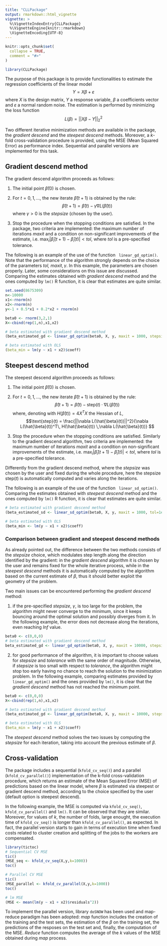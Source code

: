 ```yaml
---
title: "CLLPackage"
output: rmarkdown::html_vignette
vignette: >
  %\VignetteIndexEntry{CLLPackage}
  %\VignetteEngine{knitr::rmarkdown}
  \VignetteEncoding{UTF-8}
---
```


```r
knitr::opts_chunk$set(
  collapse = TRUE,
  comment = "#>"
)
```

```r
library(CLLPackage)
```

The purpose of this package is to provide functionalities to estimate the regression coefficients of the linear model
$$Y = X\beta+\varepsilon$$
where $X$ is the design matrix, $Y$ a response variable, $\beta$ a coefficients vector and $\varepsilon$ a normal random noise. The estimation is performed by minimizing the loss function 
$$L(\beta)=||X\beta-Y||_2^2$$

Two different iterative minimization methods are available in the package, the $\textit{gradient descend}$ and the $\textit{steepest descend}$ methods. Moreover, a $k$-fold cross-validation procedure is provided, using the MSE (Mean Squared Error) as performance index. Sequential and parallel versions are implemented for this task.


## Gradient descend method
The gradient descend algorithm proceeds as follows:

1. The initial point $\hat{\beta}(0)$ is chosen.

2. For $t=0,1,\ldots$, the new iterate $\hat{\beta}(t+1)$ is obtained by the rule:
  $$\hat{\beta}(t+1) = \hat{\beta}(t) -\gamma \nabla L(\hat{\beta}(t))
  $$
  where $\gamma>0$ is the $\textit{stepsize}$ (chosen by the user).
  
3. Stop the procedure when the stopping conditions are satisfied. In the package, two criteria are implemented: the maximum number of iterations $\textit{maxit}$ and a condition on non-significant improvements of the estimate, i.e. $\max_i|\hat{\beta}_i(t+1) - \hat{\beta}_i(t)|< tol$, where $\textit{tol}$ is a pre-specified tolerance.

The following is an example of the use of the function $\texttt{ linear_gd_optim()}$. Note that the performance of the algorithm strongly depends on the choice of the parameters $\textit{tol, maxit}, \gamma$. In this example, the parameters are chosen properly. Later, some considerations on this issue are discussed. Comparing the estimates obtained with $\textit{gradient descend}$ method and the ones computed by $\texttt{lm()}$ R function, it is clear that estimates are quite similar.

```r
set.seed(8675309)
n<-10000
x1<-rnorm(n)
x2<-rnorm(n)
y<-1 + 0.5*x1 + 0.2*x2 + rnorm(n)

beta0 <- rnorm(3,2,1)
X<-cbind(rep(1,n),x1,x2)

# beta estimated with gradient descend method
(beta_estimated_gd <- linear_gd_optim(beta0, X, y, maxit = 1000, stepsize = 1e-5, tol=1e-5))

# beta estimated with OLS
(beta_min = lm(y ~ x1 + x2)$coeff)
```





## Steepest descend method
The steepest descend algorithm proceeds as follows:

1. The initial point $\hat{\beta}(0)$ is chosen.

2. For $t=0,1,\ldots$, the new iterate $\hat{\beta}(t+1)$ is obtained by the rule:
  $$\hat{\beta}(t+1) = \hat{\beta}(t) -\text{step}(t) \cdot \nabla L(\hat{\beta}(t))
  $$
  where, denoting with $H(\hat{\beta}(t)) = 4X^T X$ the Hessian of $L$, 
  $$\text{step}(t) = \frac{||\nabla L(\hat{\beta}(t))||^2}{\nabla L(\hat{\beta}(t))^T\, H(\hat{\beta}(t)) \,\nabla L(\hat{\beta}(t))}
  $$ 
  
3. Stop the procedure when the stopping conditions are satisfied. Similarly to the gradient descend algorithm, two criteria are implemented: the maximum number of iterations $\textit{maxit}$ and a condition on non-significant improvements of the estimate, i.e. $\max_i|\hat{\beta}_i(t+1) - \hat{\beta}_i(t)|< tol$, where $\textit{tol}$ is a pre-specified tolerance.

Differently from the gradient descend method, where the  $\textit{stepsize}$ was chosen by the user and fixed during the whole procedure, here the stepsize $\text{step}(t)$ is automatically computed and varies along the iterations.

The following is an example of the use of the function $\texttt{ linear_sd_optim()}$. Comparing the estimates obtained with $\textit{steepest descend}$ method and the ones computed by $\texttt{lm()}$ R function, it is clear that estimates are quite similar.

```r
# beta estimated with gradient descend method
(beta_estimated_sd <- linear_sd_optim(beta0, X, y, maxit = 1000, tol=1e-4))

# beta estimated with OLS
(beta_min <- lm(y ~ x1 + x2)$coeff)
```

### Comparison between gradient and steepest descend methods
As already pointed out, the difference between the two methods consists of the $\textit{stepsize}$ choice, which modulates step length along the direction identified by the gradient: in the $\textit{gradient descend}$ algorithm it is chosen by the user and remains fixed for the whole iterative process, while in the $\textit{steepest descend}$ methods it is automatically computed by the algorithm based on the current estimate of $\beta$, thus it should better exploit the geometry of the problem.

Two main issues can be encountered performing the $\textit{gradient descend}$ method:

1. if the pre-specified $\textit{stepsize}$, $\gamma$, is too large for the problem, the algorithm might never converge to the minimum, since it keeps bouncing around the optimal solution and possibly diverges from it. In the following example, the error does not decrease along the iterations, even reaching $Inf$ value.


```r
beta0 <- c(0,0,0)
# beta estimated with gradient descend method
beta_estimated_gd <- linear_gd_optim(beta0, X, y, maxit = 10000, stepsize = 1e-2, tol=1e-2)

```

2. for good performance of the algorithm, it is important to choose values for $stepsize$ and $tolerance$ with the same order of magnitude. Otherwise, if $stepsize$ is too small with respect to $tolerance$, the algorithm might stop too early having no chance to reach the solution to the minimization problem. In the following example, comparing estimates provided by $\texttt{linear_gd_optim()}$ and the ones provided by $\texttt{lm()}$, it is clear that the $\textit{gradient descend}$ method has not reached the minimum point.

```r
beta0 <- c(0,0,0)
X<-cbind(rep(1,n),x1,x2)

# beta estimated with gradient descend method
(beta_estimated_gd <- linear_gd_optim(beta0, X, y, maxit = 10000, stepsize = 1e-6, tol=1e-2))

# beta estimated with OLS
(beta_min = lm(y ~ x1 + x2)$coeff)

```

The $\textit{steepest descend}$ method solves the two issues by computing the $stepsize$ for each iteration, taking into account the previous estimate of $\beta$.



## Cross-validation
The package includes a sequential ($\texttt{kfold_cv_seq()}$) and a parallel ($\texttt{kfold_cv_parallel()}$) implementation of the k-fold cross-validation procedure, which returns an estimate of the Mean Squared Error (MSE) of predictions based on the linear model, where $\beta$ is estimated via steepest or gradient descend method, according to the choice specified by the user (default option is steepest descend). 

In the following example, the MSE is computed via $\texttt{kfold_cv_seq()}$, $\texttt{kfold_cv_parallel()}$ and $\texttt{lm()}$. It can be observed that they are similar. Moreover, for values of $k$, the number of folds, large enought, the execution time of $\texttt{kfold_cv_seq()}$ is longer than $\texttt{kfold_cv_parallel()}$, as expected. In fact, the parallel version starts to gain in terms of execution time when fixed costs related to cluster creation and splitting of the jobs to the workers are compensated.

```r
library(tictoc)
# Sequential CV MSE
tic()
(MSE_seq <- kfold_cv_seq(X,y,k=1000))
toc()

# Parallel CV MSE
tic()
(MSE_parallel <- kfold_cv_parallel(X,y,k=1000))
toc()

# lm MSE
(MSE <- mean(lm(y ~ x1 + x2)$residuals^2))

```
To implement the parallel version, library $\texttt{doSNOW}$ has been used and map-reduce paradigm has been adopted: $map$ function includes the creation of the training and the test sets, the estimation of the $\beta$ on the training set, the predictions of the resposes on the test set and, finally, the computation of the MSE. $Reduce$ function  computes the average of the $k$ values of the MSE obtained during $map$ process.

